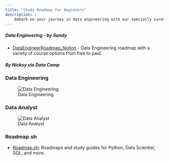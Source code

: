```yaml
---
title: "Study Roadmap for Beginners"
description: |
    Embark on your journey in data engineering with our specially curated study roadmap for beginners. This guide provides a structured path for newcomers, covering foundational concepts, essential tools, and key technologies in the field. Ideal for those starting out, this roadmap is your first step towards mastering data engineering.
---
```


##### Data Engineering - by Sandy
- [DataEngineerRoadmap_Notion](https://shadow-blue-572.notion.site/b880b4ef0b1445aabec127442b97c79f?v=0a45fb3e2b5946d59708797eeea16671) - Data Engineering roadmap with a variety of course options from free to paid.

##### By Nicksy via Data Camp

### Data Engineering
![Data Engineering](images/DataCamp%20-%20Data%20Engineer%20Track.png)

### Data Analyst
![Data Analyst](images/DataCamp%20-%20Data%20Analyst%20Track.png)

### Roadmap.sh
- [Roadmap.sh](https://roadmap.sh/): Roadmaps and study guides for Python, Data Scientist, SQL, and more.
